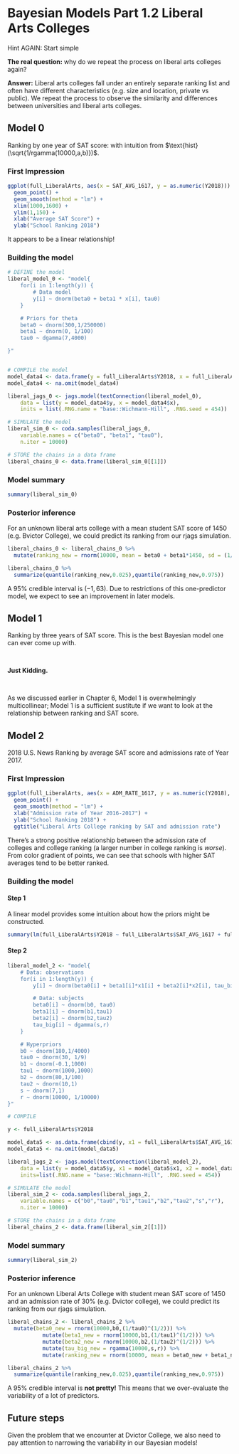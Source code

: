 # Bayesian Models Part 1.2 Liberal Arts Colleges

Hint AGAIN: Start simple

**The real question:** why do we repeat the process on liberal arts colleges again?

**Answer:** Liberal arts colleges fall under an entirely separate ranking list and often have different characteristics (e.g. size and location, private vs public). We repeat the process to observe the similarity and differences between universities and liberal arts colleges.

## Model 0

Ranking by one year of SAT score: with intuition from $\text{hist}(\sqrt{1/rgamma(10000,a,b)})$.

### First Impression

```r
ggplot(full_LiberalArts, aes(x = SAT_AVG_1617, y = as.numeric(Y2018))) +
  geom_point() +
  geom_smooth(method = "lm") +
  xlim(1000,1600) +
  ylim(1,150) +
  xlab("Average SAT Score") +
  ylab("School Ranking 2018")
```

It appears to be a linear relationship!

### Building the model

```r
# DEFINE the model
liberal_model_0 <- "model{
    for(i in 1:length(y)) {
        # Data model
        y[i] ~ dnorm(beta0 + beta1 * x[i], tau0)
    }

    # Priors for theta
    beta0 ~ dnorm(300,1/250000)
    beta1 ~ dnorm(0, 1/100)
    tau0 ~ dgamma(7,4000)

}"


# COMPILE the model
model_data4 <- data.frame(y = full_LiberalArts$Y2018, x = full_LiberalArts$SAT_AVG_1617)
model_data4 <- na.omit(model_data4)

liberal_jags_0 <- jags.model(textConnection(liberal_model_0), 
    data = list(y = model_data4$y, x = model_data4$x),
    inits = list(.RNG.name = "base::Wichmann-Hill", .RNG.seed = 454))

# SIMULATE the model
liberal_sim_0 <- coda.samples(liberal_jags_0,
    variable.names = c("beta0", "beta1", "tau0"),
    n.iter = 10000)

# STORE the chains in a data frame
liberal_chains_0 <- data.frame(liberal_sim_0[[1]])
```

### Model summary

```r
summary(liberal_sim_0)
```

### Posterior inference 

For an unknown liberal arts college with a mean student SAT score of 1450 (e.g. Bvictor College), we could predict its ranking from our rjags simulation.

```r
liberal_chains_0 <- liberal_chains_0 %>%
  mutate(ranking_new = rnorm(10000, mean = beta0 + beta1*1450, sd = (1/tau0)^(1/2)))
```

```r
liberal_chains_0 %>%
  summarize(quantile(ranking_new,0.025),quantile(ranking_new,0.975))
```

A $95\%$ credible interval is $(-1,63)$. Due to restrictions of this one-predictor model, we expect to see an improvement in later models.

## Model 1

Ranking by three years of SAT score. This is the best Bayesian model one can ever come up with.

&nbsp;

**Just Kidding.**

&nbsp;

As we discussed earlier in Chapter 6, Model 1 is overwhelmingly multicollinear; Model 1 is a sufficient sustitute if we want to look at the relationship between ranking and SAT score.

## Model 2

2018 U.S. News Ranking by average SAT score and admissions rate of Year 2017.

### First Impression

```r
ggplot(full_LiberalArts, aes(x = ADM_RATE_1617, y = as.numeric(Y2018), color = SAT_AVG_1617)) +
  geom_point() +
  geom_smooth(method = "lm") +
  xlab("Admission rate of Year 2016-2017") +
  ylab("School Ranking 2018") + 
  ggtitle("Liberal Arts College ranking by SAT and admission rate")
```

There's a strong positive relationship between the admission rate of colleges and college ranking (a larger number in college ranking is *worse*). From color gradient of points, we can see that schools with higher SAT averages tend to be better ranked.

### Building the model

#### Step 1

A linear model provides some intuition about how the priors might be constructed.

```r
summary(lm(full_LiberalArts$Y2018 ~ full_LiberalArts$SAT_AVG_1617 + full_LiberalArts$ADM_RATE_1617))
```

#### Step 2

```r
liberal_model_2 <- "model{  
    # Data: observations
    for(i in 1:length(y)) {
        y[i] ~ dnorm(beta0[i] + beta1[i]*x1[i] + beta2[i]*x2[i], tau_big[i])

        # Data: subjects
        beta0[i] ~ dnorm(b0, tau0)
        beta1[i] ~ dnorm(b1,tau1)
        beta2[i] ~ dnorm(b2,tau2)
        tau_big[i] ~ dgamma(s,r)
    }

    # Hyperpriors
    b0 ~ dnorm(180,1/4000)
    tau0 ~ dnorm(30, 1/9)
    b1 ~ dnorm(-0.1,1000)
    tau1 ~ dnorm(1000,1000) 
    b2 ~ dnorm(80,1/100)
    tau2 ~ dnorm(10,1)
    s ~ dnorm(7,1)
    r ~ dnorm(10000, 1/10000)
}"

# COMPILE

y <- full_LiberalArts$Y2018

model_data5 <- as.data.frame(cbind(y, x1 = full_LiberalArts$SAT_AVG_1617, x2 = full_LiberalArts$ADM_RATE_1617))
model_data5 <- na.omit(model_data5)

liberal_jags_2 <- jags.model(textConnection(liberal_model_2), 
    data = list(y = model_data5$y, x1 = model_data5$x1, x2 = model_data5$x2),
    inits=list(.RNG.name = "base::Wichmann-Hill", .RNG.seed = 454))

# SIMULATE the model
liberal_sim_2 <- coda.samples(liberal_jags_2,
    variable.names = c("b0","tau0","b1","tau1","b2","tau2","s","r"),
    n.iter = 10000)

# STORE the chains in a data frame
liberal_chains_2 <- data.frame(liberal_sim_2[[1]])
```

### Model summary

```r
summary(liberal_sim_2)
```

### Posterior inference

For an unknown Liberal Arts College with student mean SAT score of 1450 and an admission rate of $30\%$ (e.g. Dvictor college), we could predict its ranking from our rjags simulation.

```r
liberal_chains_2 <- liberal_chains_2 %>%
  mutate(beta0_new = rnorm(10000,b0,(1/tau0)^(1/2))) %>%
           mutate(beta1_new = rnorm(10000,b1,(1/tau1)^(1/2))) %>%
           mutate(beta2_new = rnorm(10000,b2,(1/tau2)^(1/2))) %>%
           mutate(tau_big_new = rgamma(10000,s,r)) %>%
           mutate(ranking_new = rnorm(10000, mean = beta0_new + beta1_new * 1450 + beta2_new * 0.3, sd = (1/tau_big_new)^(1/2)))
```

```r
liberal_chains_2 %>%
  summarize(quantile(ranking_new,0.025),quantile(ranking_new,0.975))
```

A $95\%$ credible interval is **not pretty!** This means that we over-evaluate the variability of a lot of predictors.

## Future steps

Given the problem that we encounter at Dvictor College, we also need to pay attention to narrowing the variability in our Bayesian models!